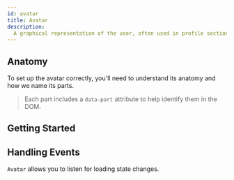 ```yaml
---
id: avatar
title: Avatar
description:
  A graphical representation of the user, often used in profile sections.
---
```



## Anatomy

To set up the avatar correctly, you'll need to understand its anatomy and how we
name its parts.

> Each part includes a `data-part` attribute to help identify them in the DOM.

<Anatomy id="avatar" />

## Getting Started

<Story id="Basic" />

## Handling Events

`Avatar` allows you to listen for loading state changes.

<Story id="Events" />
